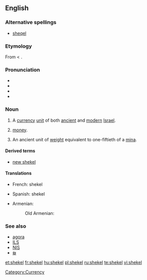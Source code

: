 {{was wotd|2006|November|22}}
==English==
{{wikipedia}}

===Alternative spellings===
* [[sheqel]]

===Etymology===
From {{etyl|he}} {{term|sc=Hebr|שקל|tr=sheqel}} < {{term|sc=Hebr|שקל|tr=shaqal||to [[weigh]]}}.

===Pronunciation===
* {{IPA|/'ʃekəl/}}
* {{audio|en-us-shekel.ogg|Audio (US)}}
* {{rhymes|ɛkəl}}
* {{hyphenation|'''shek|el'''}}

===Noun===
{{en-noun|pl2=shekalim}}

# A [[currency]] [[unit]] of both [[ancient]] and [[modern]] [[Israel]].
# {{context|informal}} [[money]].
# An ancient unit of [[weight]] equivalent to one-fiftieth of a [[mina]].

====Derived terms====
* [[new shekel]]

====Translations====
{{trans-top|currency unit in Israel}}
* French: shekel {{m}}
{{trans-mid}}
* Spanish: shekel {{m}}
{{trans-bottom}}
{{trans-top|ancient unit of weight}}
* Armenian: {{t|hy|սիկղ|sc=Armn|tr=sikġ}}
*:Old Armenian: {{t|xcl|սիկղ|sc=Armn|tr=sikł}}
{{trans-mid}}

{{trans-bottom}}

===See also===
* [[agora]]
* [[ILS]]
* [[NIS]]
* [[₪]]

[[Category:Currency]]

[[et:shekel]]
[[fr:shekel]]
[[hu:shekel]]
[[pl:shekel]]
[[ru:shekel]]
[[te:shekel]]
[[vi:shekel]]